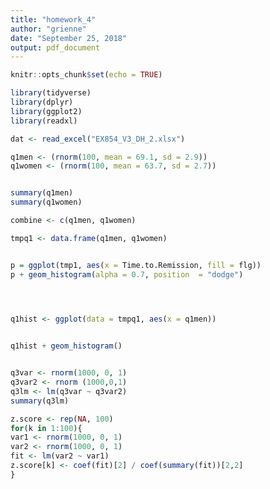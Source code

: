 ```yaml
---
title: "homework_4"
author: "grienne"
date: "September 25, 2018"
output: pdf_document
---
```


```r
knitr::opts_chunk$set(echo = TRUE)
```


```r

library(tidyverse)
library(dplyr)
library(ggplot2)
library(readxl)

dat <- read_excel("EX854_V3_DH_2.xlsx")


```


```r

q1men <- (rnorm(100, mean = 69.1, sd = 2.9))
q1women <- (rnorm(100, mean = 63.7, sd = 2.7))


summary(q1men)
summary(q1women)

combine <- c(q1men, q1women)

tmpq1 <- data.frame(q1men, q1women)


p = ggplot(tmp1, aes(x = Time.to.Remission, fill = flg))
p + geom_histogram(alpha = 0.7, position  = "dodge")




q1hist <- ggplot(data = tmpq1, aes(x = q1men)) 
                 

q1hist + geom_histogram()

```





```Question

```




```r

q3var <- rnorm(1000, 0, 1)
q3var2 <- rnorm (1000,0,1)
q3lm <- lm(q3var ~ q3var2)
summary(q3lm)

z.score <- rep(NA, 100)
for(k in 1:100){
var1 <- rnorm(1000, 0, 1)
var2 <- rnorm(1000, 0, 1)
fit <- lm(var2 ~ var1)
z.score[k] <- coef(fit)[2] / coef(summary(fit))[2,2]
}

```


```Question
```

